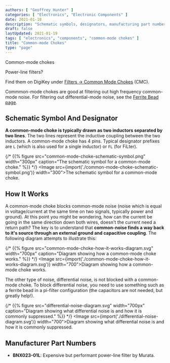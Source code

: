 ```yaml
---
authors: [ "Geoffrey Hunter" ]
categories: [ "Electronics", "Electronic Components" ]
date: 2021-01-18
description: "Schematic symbols, designators, manufacturing part numbers are more info about common-mode chokes."
draft: false
lastUpdated: 2021-01-19
tags: [ "electronics", "components", "common-mode chokes" ]
title: "Common-mode Chokes"
type: "page"
---
```



<WarningIsNotes />

Common-mode chokes 

Power-line filters?

Find them on DigiKey under [Filters -> Common Mode Chokes](https://www.digikey.co.nz/products/en/filters/common-mode-chokes/839) (CMC).

Commmon-mode chokes are good at filtering out high frequency common-mode noise. For filtering out differential-mode noise, see the [Ferrite Bead page](/electronics/components/ferrite-beads/).

## Schematic Symbol And Designator

**A common-mode choke is typically drawn as two inductors separated by two lines**. The two lines represent the inductive coupling between the two inductors. A common-mode choke has 4 pins. Typical designator prefixes are `L` (which is also used for a single inductor) or `FL` (for FiLter).

{/* {{% figure src="common-mode-choke-schematic-symbol.png" width="300px" caption="The schematic symbol for a common-mode choke." %}} */}
<Image src={import('./common-mode-choke-schematic-symbol.png')} width="300">The schematic symbol for a common-mode choke.</Image>

## How It Works

A common-mode choke blocks common-mode noise (noise which is equal in voltage/current at the same time on two signals, typically power and ground). At this point you might be wondering, how can the current be going in the same direction down both wires, doesn't the current need a return path? The key is to understand that **common-noise finds a way back to it's source through an external ground and capacitive coupling**. The following diagram attempts to illustrate this: 

{/* {{% figure src="common-mode-choke-how-it-works-diagram.svg" width="700px" caption="Diagram showing how a common-mode choke works." %}} */}
<Image src={import('./common-mode-choke-how-it-works-diagram.svg')} width="700">Diagram showing how a common-mode choke works.</Image>

The other type of noise, differential noise, is not blocked with a common-mode choke. To block differential noise, you need to use something such as a ferrite bead in a pi-filter configuration (the capacitors are not needed, but greatly help!).

{/* {{% figure src="differential-noise-diagram.svg" width="700px" caption="Diagram showing what differential noise is and how it is commonly suppressed." %}} */}
<Image src={import('./differential-noise-diagram.svg')} width="700">Diagram showing what differential noise is and how it is commonly suppressed.</Image>

## Manufacturer Part Numbers

* **BNX023-01L**: Expensive but performant power-line filter by Murata. 